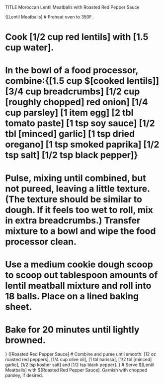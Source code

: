 TITLE Moroccan Lentil Meatballs with Roasted Red Pepper Sauce

{[Lentil Meatballs]
# Preheat oven to 350F.	

# Cook [1/2 cup red lentils] with [1.5 cup water].
# In the bowl of a food processor, combine:{[1.5 cup $[cooked lentils]] [3/4 cup breadcrumbs] [1/2 cup [roughly chopped] red onion] [1/4 cup parsley] [1 item egg] [2 tbl tomato paste] [1 tsp soy sauce] [1/2 tbl [minced] garlic] [1 tsp dried oregano] [1 tsp smoked paprika] [1/2 tsp salt] [1/2 tsp black pepper]}
# Pulse, mixing until combined, but not pureed, leaving a little texture. (The texture should be similar to dough. If it feels too wet to roll, mix in extra breadcrumbs.) Transfer mixture to a bowl and wipe the food processor clean.
# Use a medium cookie dough scoop to scoop out tablespoon amounts of lentil meatball mixture and roll into 18 balls. Place on a lined baking sheet.
# Bake for 20 minutes until lightly browned.
}
{[Roasted Red Pepper Sauce]
# Combine and puree until smooth: [12 oz roasted red peppers], [1/4 cup olive oil], [1 tbl harissa], [1/2 tbl [minced] garlic], [1/2 tsp kosher salt] and [1/2 tsp black pepper].
}
# Serve $[Lentil Meatballs] with $[Roasted Red Pepper Sauce]. Garnish with chopped parsley, if desired.
